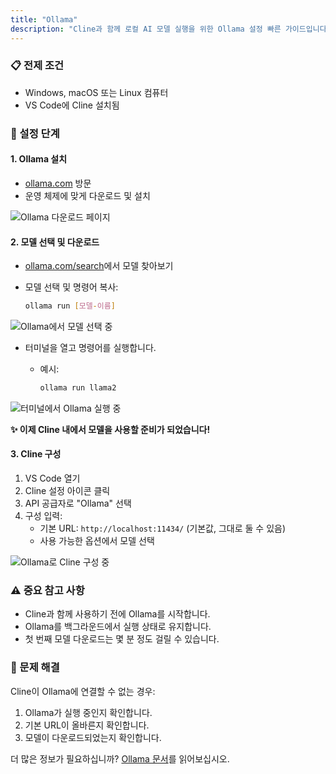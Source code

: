 ```yaml
---
title: "Ollama"
description: "Cline과 함께 로컬 AI 모델 실행을 위한 Ollama 설정 빠른 가이드입니다."
---
```


### 📋 전제 조건

-   Windows, macOS 또는 Linux 컴퓨터
-   VS Code에 Cline 설치됨

### 🚀 설정 단계

#### 1. Ollama 설치

-   [ollama.com](https://ollama.com) 방문
-   운영 체제에 맞게 다운로드 및 설치

<Frame>
	<img
		src="https://storage.googleapis.com/cline_public_images/docs/assets/image%20(2)%20(1)%20(1).png"
		alt="Ollama 다운로드 페이지"
	/>
</Frame>

#### 2. 모델 선택 및 다운로드

-   [ollama.com/search](https://ollama.com/search)에서 모델 찾아보기
-   모델 선택 및 명령어 복사:

    ```bash
    ollama run [모델-이름]
    ```

<Frame>
	<img
		src="https://storage.googleapis.com/cline_public_images/docs/assets/ollama-model-grab%20(2).gif"
		alt="Ollama에서 모델 선택 중"
	/>
</Frame>

-   터미널을 열고 명령어를 실행합니다.

    -   예시:

        ```bash
        ollama run llama2
        ```

<Frame>
	<img
		src="https://storage.googleapis.com/cline_public_images/docs/assets/starting-ollama-terminal%20(2).gif"
		alt="터미널에서 Ollama 실행 중"
	/>
</Frame>

**✨ 이제 Cline 내에서 모델을 사용할 준비가 되었습니다!**

#### 3. Cline 구성

1. VS Code 열기
2. Cline 설정 아이콘 클릭
3. API 공급자로 "Ollama" 선택
4. 구성 입력:
    - 기본 URL: `http://localhost:11434/` (기본값, 그대로 둘 수 있음)
    - 사용 가능한 옵션에서 모델 선택

<Frame>
	<img
		src="https://storage.googleapis.com/cline_public_images/docs/assets/selecting-ollama-model-cline%20(3).gif"
		alt="Ollama로 Cline 구성 중"
	/>
</Frame>

### ⚠️ 중요 참고 사항

-   Cline과 함께 사용하기 전에 Ollama를 시작합니다.
-   Ollama를 백그라운드에서 실행 상태로 유지합니다.
-   첫 번째 모델 다운로드는 몇 분 정도 걸릴 수 있습니다.

### 🔧 문제 해결

Cline이 Ollama에 연결할 수 없는 경우:

1. Ollama가 실행 중인지 확인합니다.
2. 기본 URL이 올바른지 확인합니다.
3. 모델이 다운로드되었는지 확인합니다.

더 많은 정보가 필요하십니까? [Ollama 문서](https://github.com/ollama/ollama/blob/main/docs/api.md)를 읽어보십시오.
